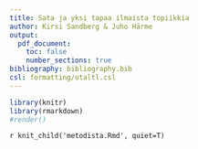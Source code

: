 ```yaml
---
title: Sata ja yksi tapaa ilmaista topiikkia
author: Kirsi Sandberg & Juho Härme
output:
  pdf_document:
    toc: false
    number_sections: true
bibliography: bibliography.bib
csl: formatting/utaltl.csl
---
```



```r
library(knitr)
library(rmarkdown)
#render()

```



`r knit_child('metodista.Rmd', quiet=T)`
